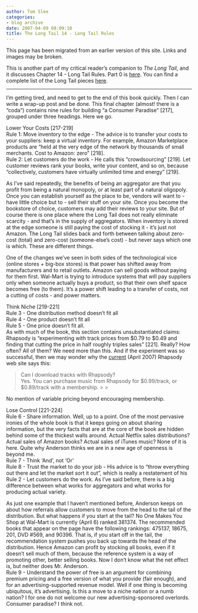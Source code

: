 ```yaml
---
author: Tom Slee
categories:
- blog archive
date: 2007-04-09 08:09:10
title: The Long Tail 14 - Long Tail Rules
---
```


::: {.callout-note}

This page has been migrated from an earlier version of this site. 
Links and images may be broken.

:::



				

This is another part of my critical reader's companion to _The Long Tail_, and it discusses Chapter 14 - Long Tail Rules. Part 0 is [here](http://whimsley.typepad.com/whimsley/2007/02/my_next_several.html). You can find a complete list of the Long Tail pieces [here](http://whimsley.typepad.com/whimsley/2007/03/the_long_tail_l.html).

* * *

I'm getting tired, and need to get to the end of this book quickly. Then I can write a wrap-up post and be done. This final chapter (almost! there is a "coda") contains nine rules for building "a Consumer Paradise" [217], grouped under three headings. Here we go. 




Lower Your Costs [217-219]  
Rule 1: Move inventory to the edge - The advice is to transfer your costs to your suppliers: keep a virtual inventory. For example, Amazon Marketplace products are "held at the very edge of the network by thousands of small merchants. Cost to Amazon: zero" [218].   
Rule 2: Let customers do the work - He calls this "crowdsourcing" [219]. Let customer reviews rank your books, write your content, and so on, because "collectively, customers have virtually unlimited time and energy" [219].




As I've said repeatedly, the benefits of being an aggregator are that you profit from being a natural monopoly, or at least part of a natural oligopoly. Once you can establish yourself as the place to be, vendors will want to - have little choice but to - sell their stuff on your site. Once you become the bookstore of choice, customers may add their reviews to your site. But of course there is one place where the Long Tail does not really eliminate scarcity - and that's in the supply of aggregators. When inventory is stored at the edge someone is still paying the cost of stocking it - it's just not Amazon. The Long Tail slides back and forth between talking about zero-cost (total) and zero-cost (someone-else's cost) - but never says which one is which. These are different things.




One of the changes we've seen in both sides of the technological vice (online stores + big-box stores) is that power has shifted away from manufacturers and to retail outlets. Amazon can sell goods without paying for them first. Wal-Mart is trying to introduce systems that will pay suppliers only when someone actually buys a product, so that their own shelf space becomes free (to them). It's a power shift leading to a transfer of costs, not a cutting of costs - and power matters.




Think Niche [219-221]  
Rule 3 - One distribution method doesn't fit all  
Rule 4 - One product doesn't fit all  
Rule 5 - One price doesn't fit all.  
As with much of the book, this section contains unsubstantiated claims: Rhapsody is "experimenting with track prices from $0.79 to $0.49 and finding that cutting the price in half roughly triples sales" [221]. Really? How often? All of them? We need more than this. And if the experiment was so successful, then we may wonder why the [current](http://www.rhapsody.com/rhapsody_faqs#6) (April 2007) Rhapsody web site says this:

<blockquote>Can I download tracks with Rhapsody?  
Yes. You can purchase music from Rhapsody for $0.99/track, or $0.89/track with a membership.
> 
> </blockquote>

No mention of variable pricing beyond encouraging membership.




Lose Control [221-224]  
Rule 6 - Share information. Well, up to a point. One of the most pervasive ironies of the whole book is that it keeps going on about sharing information, but the very facts that are at the core of the book are hidden behind some of the thickest walls around. Actual Netflix sales distributions? Actual sales of Amazon books? Actual sales of iTunes music? None of it is here. Quite why Anderson thinks we are in a new age of openness is beyond me.  
Rule 7 - Think 'And', not 'Or'  
Rule 8 - Trust the market to do your job - His advice is to "throw everything out there and let the market sort it out", which is really a restatement of his Rule 2 - Let customers do the work. As I've said before, there is a big difference between what works for aggregators and what works for producing actual variety. 




As just one example that I haven't mentioned before, Anderson keeps on about how referrals allow customers to move from the head to the tail of the distribution. But what happens if you start at the tail? No One Makes You Shop at Wal-Mart is currently (April 6) ranked 381374. The recommended books that appear on the page have the following rankings: 475137, 18675, 201, DVD #569, and 90396. That is, if you start off in the tail, the recommendation system pushes you back up towards the head of the distribution. Hence Amazon can profit by stocking all books, even if it doesn't sell much of them, because the reference system is a way of promoting other, better selling books. Now I don't know what the net effect is, but neither does Mr. Anderson.  
Rule 9 - Understand the power of free is an argument for combining premium pricing and a free version of what you provide (fair enough), and for an advertising-supported revenue model. Well if one thing is becoming ubiquitous, it's advertising. Is this a move to a niche nation or a numb nation? I for one do not welcome our new advertising-sponsored overlords. Consumer paradise? I think not.


		
